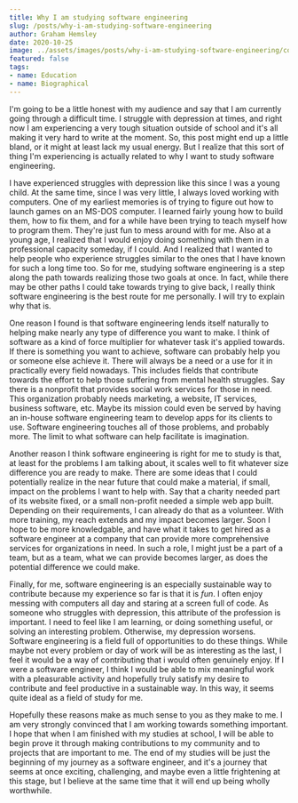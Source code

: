 ```yaml
---
title: Why I am studying software engineering
slug: /posts/why-i-am-studying-software-engineering
author: Graham Hemsley
date: 2020-10-25
image: ../assets/images/posts/why-i-am-studying-software-engineering/cover.jpg
featured: false
tags: 
- name: Education
- name: Biographical
---
```


I'm going to be a little honest with my audience and say that I am currently going through a difficult time. I struggle with depression at times, and right now I am experiencing a very tough situation outside of school and it's all making it very hard to write at the moment. So, this post might end up a little bland, or it might at least lack my usual energy. But I realize that this sort of thing I'm experiencing is actually related to why I want to study software engineering. 

I have experienced struggles with depression like this since I was a young child. At the same time, since I was very little, I always loved working with computers. One of my earliest memories is of trying to figure out how to launch games on an MS-DOS computer. I learned fairly young how to build them, how to fix them, and for a while have been trying to teach myself how to program them. They're just fun to mess around with for me. Also at a young age, I realized that I would enjoy doing something with them in a professional capacity someday, if I could. And I realized that I wanted to help people who experience struggles similar to the ones that I have known for such a long time too. So for me, studying software engineering is a step along the path towards realizing those two goals at once. In fact, while there may be other paths I could take towards trying to give back, I really think software engineering is the best route for me personally. I will try to explain why that is.

One reason I found is that software engineering lends itself naturally to helping make nearly any type of difference you want to make. I think of software as a kind of force multiplier for whatever task it's applied towards. If there is something you want to achieve, software can probably help you or someone else achieve it. There will always be a need or a use for it in practically every field nowadays. This includes fields that contribute towards the effort to help those suffering from mental health struggles. Say there is a nonprofit that provides social work services for those in need. This organization probably needs marketing, a website, IT services, business software, etc. Maybe its mission could even be served by having an in-house software engineering team to develop apps for its clients to use. Software engineering touches all of those problems, and probably more. The limit to what software can help facilitate is imagination.

Another reason I think software engineering is right for me to study is that, at least for the problems I am talking about, it scales well to fit whatever size difference you are ready to make. There are some ideas that I could potentially realize in the near future that could make a material, if small, impact on the problems I want to help with. Say that a charity needed part of its website fixed, or a small non-profit needed a simple web app built. Depending on their requirements, I can already do that as a volunteer. With more training, my reach extends and my impact becomes larger. Soon I hope to be more knowledgable, and have what it takes to get hired as a software engineer at a company that can provide more comprehensive services for organizations in need. In such a role, I might just be a part of a team, but as a team, what we can provide becomes larger, as does the potential difference we could make.

Finally, for me, software engineering is an especially sustainable way to contribute because my experience so far is that it is *fun*. I often enjoy messing with computers all day and staring at a screen full of code. As someone who struggles with depression, this attribute of the profession is important. I need to feel like I am learning, or doing something useful, or solving an interesting problem. Otherwise, my depression worsens. Software engineering is a field full of opportunities to do these things. While maybe not every problem or day of work will be as interesting as the last, I feel it would be a way of contributing that i would often genuinely enjoy. If I were a software engineer, I think I would be able to mix meaningful work with a pleasurable activity and hopefully truly satisfy my desire to contribute and feel productive in a sustainable way. In this way, it seems quite ideal as a field of study for me.

Hopefully these reasons make as much sense to you as they make to me. I am very strongly convinced that I am working towards something important. I hope that when I am finished with my studies at school, I will be able to begin prove it through making contributions to my community and to projects that are important to me. The end of my studies will be just the beginning of my journey as a software engineer, and it's a journey that seems at once exciting, challenging, and maybe even a little frightening at this stage, but I believe at the same time that it will end up being wholly worthwhile.



​	
